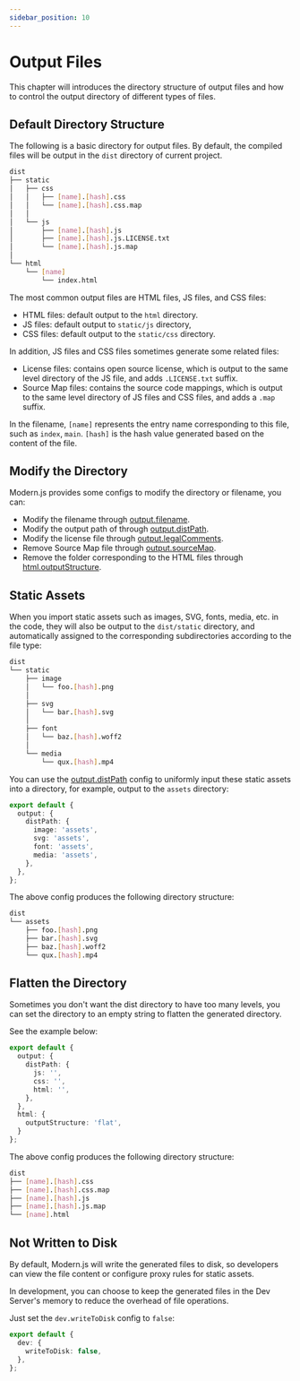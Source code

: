 ```yaml
---
sidebar_position: 10
---
```


# Output Files

This chapter will introduces the directory structure of output files and how to control the output directory of different types of files.

## Default Directory Structure

The following is a basic directory for output files. By default, the compiled files will be output in the `dist` directory of current project.

```bash
dist
├── static
│   ├── css
│   │   ├── [name].[hash].css
│   │   └── [name].[hash].css.map
│   │
│   └── js
│       ├── [name].[hash].js
│       ├── [name].[hash].js.LICENSE.txt
│       └── [name].[hash].js.map
│
└── html
    └── [name]
        └── index.html
```

The most common output files are HTML files, JS files, and CSS files:

- HTML files: default output to the `html` directory.
- JS files: default output to `static/js` directory,
- CSS files: default output to the `static/css` directory.

In addition, JS files and CSS files sometimes generate some related files:

- License files: contains open source license, which is output to the same level directory of the JS file, and adds `.LICENSE.txt` suffix.
- Source Map files: contains the source code mappings, which is output to the same level directory of JS files and CSS files, and adds a `.map` suffix.

In the filename, `[name]` represents the entry name corresponding to this file, such as `index`, `main`. `[hash]` is the hash value generated based on the content of the file.

## Modify the Directory

Modern.js provides some configs to modify the directory or filename, you can:

- Modify the filename through [output.filename](/configure/app/output/filename).
- Modify the output path of through [output.distPath](/configure/app/output/dist-path).
- Modify the license file through [output.legalComments](/configure/app/output/legal-comments).
- Remove Source Map file through [output.sourceMap](/configure/app/output/source-map).
- Remove the folder corresponding to the HTML files through [html.outputStructure](/configure/app/html/output-structure).

## Static Assets

When you import static assets such as images, SVG, fonts, media, etc. in the code, they will also be output to the `dist/static` directory, and automatically assigned to the corresponding subdirectories according to the file type:

```bash
dist
└── static
    ├── image
    │   └── foo.[hash].png
    │
    ├── svg
    │   └── bar.[hash].svg
    │
    ├── font
    │   └── baz.[hash].woff2
    │
    └── media
        └── qux.[hash].mp4
```

You can use the [output.distPath](/configure/app/output/dist-path) config to uniformly input these static assets into a directory, for example, output to the `assets` directory:

```ts
export default {
  output: {
    distPath: {
      image: 'assets',
      svg: 'assets',
      font: 'assets',
      media: 'assets',
    },
  },
};
```

The above config produces the following directory structure:

```bash
dist
└── assets
    ├── foo.[hash].png
    ├── bar.[hash].svg
    ├── baz.[hash].woff2
    └── qux.[hash].mp4
```

## Flatten the Directory

Sometimes you don't want the dist directory to have too many levels, you can set the directory to an empty string to flatten the generated directory.

See the example below:

```ts
export default {
  output: {
    distPath: {
      js: '',
      css: '',
      html: '',
    },
  },
  html: {
    outputStructure: 'flat',
  }
};
```

The above config produces the following directory structure:

```bash
dist
├── [name].[hash].css
├── [name].[hash].css.map
├── [name].[hash].js
├── [name].[hash].js.map
└── [name].html
```

## Not Written to Disk

By default, Modern.js will write the generated files to disk, so developers can view the file content or configure proxy rules for static assets.

In development, you can choose to keep the generated files in the Dev Server's memory to reduce the overhead of file operations.

Just set the `dev.writeToDisk` config to `false`:

```ts
export default {
  dev: {
    writeToDisk: false,
  },
};
```
